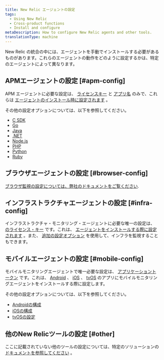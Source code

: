```yaml
---
title: New Relic エージェントの設定
tags:
  - Using New Relic
  - Cross-product functions
  - Install and configure
metaDescription: How to configure New Relic agents and other tools.
translationType: machine
---
```


[](https://newrelic.com/instant-observability/)New Relic の統合の中には、エージェントを手動でインストールする必要があるものがあります。これらのエージェントの動作をどのように設定するかは、特定のエージェントによって異なります。

## APMエージェントの設定 [#apm-config]

APM エージェントに必要な設定は、 [ライセンスキー](/docs/apis/intro-apis/new-relic-api-keys/#ingest-license-key) と [アプリ名](/docs/apm/new-relic-apm/installation-configuration/name-your-application) のみで、これらは [エージェントのインストール時に設定されます](/docs/agents/manage-apm-agents/installation/install-agent) 。

その他の設定オプションについては、以下を参照してください。

* [C SDK](/docs/agents/c-sdk/install-configure/c-sdk-configuration)
* [Go](/docs/agents/go-agent/instrumentation/go-agent-configuration)
* [Java](/docs/agents/java-agent/configuration/java-agent-configuration-config-file)
* [.NET](/docs/agents/net-agent/installation-configuration/net-agent-configuration)
* [Node.js](/docs/agents/nodejs-agent/installation-configuration/nodejs-agent-configuration)
* [PHP](/docs/agents/php-agent/configuration/php-agent-configuration)
* [Python](/docs/agents/python-agent/installation-configuration/python-agent-configuration)
* [Ruby](/docs/agents/ruby-agent/installation-configuration/ruby-agent-configuration)

## ブラウザエージェントの設定 [#browser-config]

[ブラウザ監視の設定については、弊社のドキュメントをご覧ください](/docs/browser/new-relic-browser/configuration).

## インフラストラクチャエージェントの設定 [#infra-config]

インフラストラクチャ・モニタリング・エージェントに必要な唯一の設定は、 [のライセンス・キー](/docs/apis/intro-apis/new-relic-api-keys/#ingest-license-key) です。これは、 [エージェントをインストールする際に設定されます](/docs/agents/manage-apm-agents/installation/install-agent) 。また、 [追加の設定オプション](/docs/infrastructure/new-relic-infrastructure/configuration/configure-infrastructure-agent) を使用して、インフラを監視することもできます。

## モバイルエージェントの設定 [#mobile-config]

モバイルモニタリングエージェントで唯一必要な設定は、 [アプリケーショントークン](/docs/mobile-monitoring/new-relic-mobile/maintenance/viewing-your-application-token) です。これは、 [Android](/docs/mobile-monitoring/new-relic-mobile-android/get-started/introduction-new-relic-mobile-android) 、 [iOS](/docs/mobile-monitoring/new-relic-mobile-ios/get-started/introduction-new-relic-mobile-ios) 、 [tvOS](/docs/mobile-monitoring/new-relic-mobile-ios/tvos/tvos-installation-configuration) のアプリにモバイルモニタリングエージェントをインストールする際に設定します。

その他の設定オプションについては、以下を参照してください。

* [Androidの構成](/docs/mobile-monitoring/new-relic-mobile-android/api-guides/android-agent-configuration-feature-flags)
* [iOSの構成](/docs/mobile-monitoring/new-relic-mobile-ios/api-guides/ios-agent-configuration-feature-flags)
* [tvOSの設定](/docs/mobile-monitoring/new-relic-mobile-ios/tvos/tvos-installation-configuration)

## 他のNew Relicツールの設定 [#other]

ここに記載されていない他のツールの設定については、特定のソリューションの [ドキュメントを参照してください](https://newrelic.com/instant-observability/) 。
